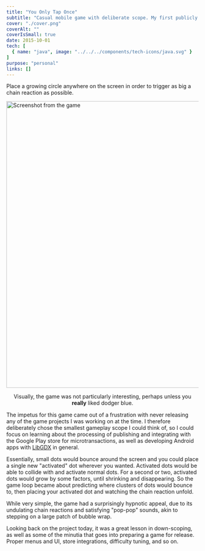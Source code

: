 ```yaml
---
title: "You Only Tap Once"
subtitle: "Casual mobile game with deliberate scope. My first publicly released game."
cover: "./cover.png"
coverAlt: ""
coverIsSmall: true
date: 2015-10-01
tech: [
  { name: "java", image: "../../../components/tech-icons/java.svg" }
]
purpose: "personal"
links: []
---
```



<p className="de-emphasize">Place a growing circle anywhere on the screen in order to trigger as big a chain reaction as possible.</p>

<div style="display: flex; flex-direction: column; align-items: center; margin: 1em 0">
  <Image src={cover} alt="Screenshot from the game" width="750rem" style="margin-bottom: 1em" />
  <span className="de-emphasize" style="text-align: center">
		Visually, the game was not particularly interesting, perhaps unless you <b>really</b> liked dodger blue.
	</span>
</div>

The impetus for this game came out of a frustration with never releasing any of the game projects I was working on at the time. I therefore deliberately chose the smallest gameplay scope I could think of, so I could focus on learning about the processing of publishing and integrating with the Google Play store for microtransactions, as well as developing Android apps with [LibGDX](https://libgdx.com/) in general.

Essentially, small dots would bounce around the screen and you could place a single new "activated" dot wherever you wanted. Activated dots would be able to collide with and activate normal dots. For a second or two, activated dots would grow by some factors, until shrinking and disappearing. So the game loop became about predicting where clusters of dots would bounce to, then placing your activated dot and watching the chain reaction unfold.

While very simple, the game had a surprisingly hypnotic appeal, due to its undulating chain reactions and satisfying "pop-pop" sounds, akin to stepping on a large patch of bubble wrap.

Looking back on the project today, it was a great lesson in down-scoping, as well as some of the minutia that goes into preparing a game for release. Proper menus and UI, store integrations, difficulty tuning, and so on.